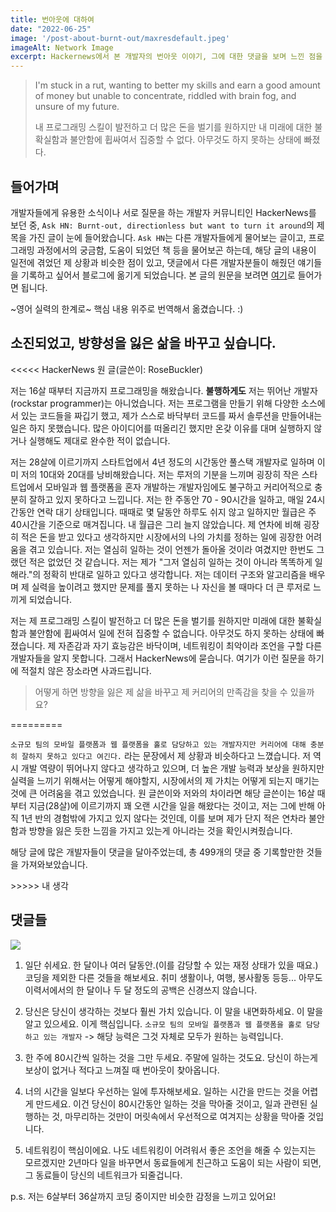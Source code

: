 ```yaml
---
title: 번아웃에 대하여
date: "2022-06-25"
image: '/post-about-burnt-out/maxresdefault.jpeg'
imageAlt: Network Image
excerpt: Hackernews에서 본 개발자의 번아웃 이야기, 그에 대한 댓글을 보며 느낀 점을 적었습니다.
---
```


> I'm stuck in a rut, wanting to better my skills and earn a good amount of money but unable to concentrate,
riddled with brain fog, and unsure of my future.
>
> 내 프로그래밍 스킬이 발전하고 더 많은 돈을 벌기를 원하지만 내 미래에 대한 불확실함과 불안함에 휩싸여서 집중할 수 없다.
아무것도 하지 못하는 상태에 빠졌다.

## 들어가며

개발자들에게 유용한 소식이나 서로 질문을 하는 개발자 커뮤니티인 HackerNews를 보던 중,
`Ask HN: Burnt-out, directionless but want to turn it around`의 제목을 가진 글이 눈에 들어왔습니다.
`Ask HN`는 다른 개발자들에게 물어보는 글이고, 프로그래밍 과정에서의 궁금함, 도움이 되었던 책 등을 물어보곤 하는데,
해당 글의 내용이 일전에 겪었던 제 상황과 비슷한 점이 있고, 댓글에서 다른 개발자분들이 해줬던 얘기들을 기록하고 싶어서
블로그에 옮기게 되었습니다. 본 글의 원문을 보려면 [여기](https://news.ycombinator.com/item?id=31565514)로 들어가면 됩니다.

~영어 실력의 한계로~ 핵심 내용 위주로 번역해서 옮겼습니다. :)

## 소진되었고, 방향성을 잃은 삶을 바꾸고 싶습니다.

&lt;&lt;&lt;&lt;&lt; HackerNews 원 글(글쓴이: RoseBuckler)

저는 16살 때부터 지금까지 프로그래밍을 해왔습니다. **불행하게도** 저는 뛰어난 개발자(rockstar programmer)는 아니었습니다.
저는 프로그램을 만들기 위해 다양한 소스에서 있는 코드들을 짜깁기 했고, 제가 스스로 바닥부터 코드를 짜서 솔루션을 만들어내는 일은
하지 못했습니다. 많은 아이디어를 떠올리긴 했지만 온갖 이유를 대며 실행하지 않거나 실행해도 제대로 완수한 적이 없습니다.

저는 28살에 이르기까지 스타트업에서 4년 정도의 시간동안 풀스택 개발자로 일하며 이미 저의 10대와 20대를 낭비해왔습니다.
저는 루저의 기분을 느끼며 굉장히 작은 스타트업에서 모바일과 웹 플랫폼을 혼자 개발하는 개발자임에도 불구하고 커리어적으로
충분히 잘하고 있지 못하다고 느낍니다. 저는 한 주동안 70 - 90시간을 일하고, 매일 24시간동안 연락 대기 상태입니다. 때때로
몇 달동안 하루도 쉬지 않고 일하지만 월급은 주 40시간을 기준으로 매겨집니다. 내 월급은 그리 늘지 않았습니다. 제 연차에 비해 굉장히
적은 돈을 받고 있다고 생각하지만 시장에서의 나의 가치를 정하는 일에 굉장한 어려움을 겪고 있습니다. 저는 열심히 일하는 것이
언젠가 돌아올 것이라 여겼지만 한번도 그랬던 적은 없었던 것 같습니다. 저는 제가 "그저 열심히 일하는 것이 아니라 똑똑하게 일해라."의 정확히
반대로 일하고 있다고 생각합니다. 저는 데이터 구조와 알고리즘을 배우며 제 실력을 높이려고 했지만 문제를 풀지 못하는 나 자신을 볼 때마다
더 큰 루저로 느끼게 되었습니다.

저는 제 프로그래밍 스킬이 발전하고 더 많은 돈을 벌기를 원하지만 미래에 대한 불확실함과 불안함에 휩싸여서 일에 전혀 집중할 수 없습니다.
아무것도 하지 못하는 상태에 빠졌습니다. 제 자존감과 자기 효능감은 바닥이며, 네트워킹이 최악이라 조언을 구할 다른 개발자들을 알지 못합니다.
그래서 HackerNews에 묻습니다. 여기가 이런 질문을 하기에 적절치 않은 장소라면 사과드립니다.

> 어떻게 하면 방향을 잃은 제 삶을 바꾸고 제 커리어의 만족감을 찾을 수 있을까요? 

=========

`소규모 팀의 모바일 플랫폼과 웹 플랫폼을 홀로 담당하고 있는 개발자지만 커리어에 대해 충분히 잘하지 못하고 있다고 여긴다.`
라는 문장에서 제 상황과 비슷하다고 느꼈습니다. 저 역시 개발 역량이 뛰어나지 않다고 생각하고 있으며, 더 높은 개발 능력과
보상을 원하지만 실력을 느끼기 위해서는 어떻게 해야할지, 시장에서의 제 가치는 어떻게 되는지 매기는 것에 큰 어려움을 겪고
있었습니다. 원 글쓴이와 저와의 차이라면 해당 글쓴이는 16살 때부터 지금(28살)에 이르기까지 꽤 오랜 시간을 일을 해왔다는 것이고,
저는 그에 반해 아직 1년 반의 경험밖에 가지고 있지 않다는 것인데, 이를 보며 제가 단지 적은 연차라 불안함과 방향을 잃은 듯한 느낌을
가지고 있는게 아니라는 것을 확인시켜줬습니다.

해당 글에 많은 개발자들이 댓글을 달아주었는데, 총 499개의 댓글 중 기록할만한 것들을 가져와보았습니다.  


&gt;&gt;&gt;&gt;&gt; 내 생각

## 댓글들

<div className="mx-auto" style={{maxWidth: 600}}>
    <Image
        layout="responsive"
        src={"/post-about-burnt-out/comment-1.png"}
        width={865}
        height={251}
    />
</div>

1. 일단 쉬세요. 한 달이나 여러 달동안.(이를 감당할 수 있는 재정 상태가 있을 때요.) 코딩을 제외한
다른 것들을 해보세요. 취미 생활이나, 여행, 봉사활동 등등... 아무도 이력서에서의 한 달이나 두 달 정도의 공백은
신경쓰지 않습니다.

2. 당신은 당신이 생각하는 것보다 훨씬 가치 있습니다. 이 말을 내면화하세요. 이 말을 알고 있으세요. 이게 핵심입니다.
`소규모 팀의 모바일 플랫폼과 웹 플랫폼을 홀로 담당하고 있는 개발자` -> 해당 능력은 그것 자체로 모두가 원하는 능력입니다.

3. 한 주에 80시간씩 일하는 것을 그만 두세요. 주말에 일하는 것도요. 당신이 하는게 보상이 없거나 적다고 느껴질 때 번아웃이 찾아옵니다.

4. 너의 시간을 일보다 우선하는 일에 투자해보세요. 일하는 시간을 만드는 것을 어렵게 만드세요. 이건 당신이 80시간동안
일하는 것을 막아줄 것이고, 일과 관련된 실행하는 것, 마무리하는 것만이 머릿속에서 우선적으로 여겨지는 상황을 막아줄 것입니다.

5. 네트워킹이 핵심이에요. 나도 네트워킹이 어려워서 좋은 조언을 해줄 수 있는지는 모르겠지만 2년마다 일을 바꾸면서 동료들에게 친근하고
도움이 되는 사람이 되면, 그 동료들이 당신의 네트워크가 되줄겁니다.

p.s. 저는 6살부터 36살까지 코딩 중이지만 비슷한 감정을 느끼고 있어요!

